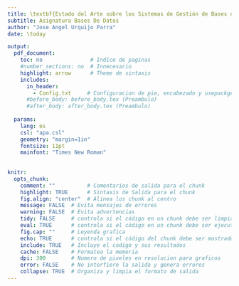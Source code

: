 ```yaml
---
title: \textbf{Estado del Arte sobre los Sistemas de Gestión de Bases de Datos}
subtitle: Asignatura Bases De Datos
author: "Jose Angel Urquijo Parra"
date: \today

output:
  pdf_document:
    toc: no               # Indice de paginas
    #number_sections: no  # Innecesario 
    highlight: arrow      # Theme de sintaxis
    includes:
      in_header:
        - Config.txt     # Configuracion de pie, encabezado y usepackge
      #before_body: before_body.tex (Preambulo)
      #after_body: after_body.tex (Preambulo)
        
  params:
    lang: es
    csl: "apa.csl"
    geometry: "margin=1in"
    fontsize: 11pt
    mainfont: "Times New Roman"
    
        
knitr:
  opts_chunk:
    comment: ""          # Comentarios de salida para el chunk
    highlight: TRUE      # Sintaxis de Salida para el chunk
    fig.align: "center"  # Alinea los chunk al centro
    message: FALSE  # Evita mensajes de errores
    warning: FALSE  # Evita advertencias
    tidy: FALSE     # controla si el código en un chunk debe ser limpiado o reformateado
    eval: TRUE      # controla si el código en un chunk debe ser ejecutado o no al generar
    fig.cap: ""     # Leyenda grafica
    echo: TRUE      # controla si el código del chunk debe ser mostrado en el documento
    include: TRUE   # Incluye el codigo y sus resultados 
    cache: FALSE    # Formatea la memoria
    dpi: 300        # Numero de pixeles en resolucion para graficos
    error: FALSE    # No interfiere la salida y genera errores
    collapse: TRUE  # Organiza y limpia el formato de salida
---
```


